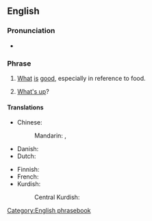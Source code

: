 ==English==

===Pronunciation===
* {{audio|en|En-au-what's good.ogg|Audio (AU)}}

===Phrase===
{{head|en|phrase}}

# {{lb|en|colloquial}} [[what|What]] [[is]] [[good]], especially in reference to food.
#: {{ux|en|'''What's good''' here? I'm way too indecisive to choose from a menu.}}
# {{lb|en|slang}} [[what's up|What's up]]?

====Translations====
{{trans-top|''(colloquial)'' what is good, especially in reference to food}}
* Chinese:
*: Mandarin: {{t|cmn|[[這裡]][[有]][[什麼]][[好吃]][[的]]？}}, {{t|cmn|[[这里]][[有]][[什么]][[好吃]][[的]]？|tr=zhèlǐ yǒu shénme hǎochī de?}}
* Danish: {{t-needed|da}}
* Dutch: {{t-needed|nl}}
{{trans-mid}}
* Finnish: {{t|fi|[[mikä]] [[on]] [[hyvää]]}}
* French: {{t-needed|fr}}
* Kurdish:
*: Central Kurdish: {{t|ckb|چی باشە؟}}
{{trans-bottom}}

{{trans-see|what's up}}

[[Category:English phrasebook]]